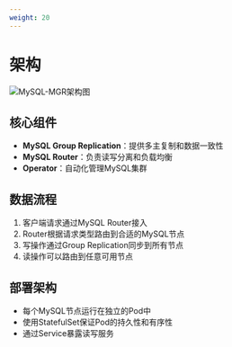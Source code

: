 ```yaml
---
weight: 20
---
```


# 架构

![MySQL-MGR架构图]()

## 核心组件

- **MySQL Group Replication**：提供多主复制和数据一致性
- **MySQL Router**：负责读写分离和负载均衡
- **Operator**：自动化管理MySQL集群

## 数据流程

1. 客户端请求通过MySQL Router接入
2. Router根据请求类型路由到合适的MySQL节点
3. 写操作通过Group Replication同步到所有节点
4. 读操作可以路由到任意可用节点

## 部署架构

- 每个MySQL节点运行在独立的Pod中
- 使用StatefulSet保证Pod的持久性和有序性
- 通过Service暴露读写服务
